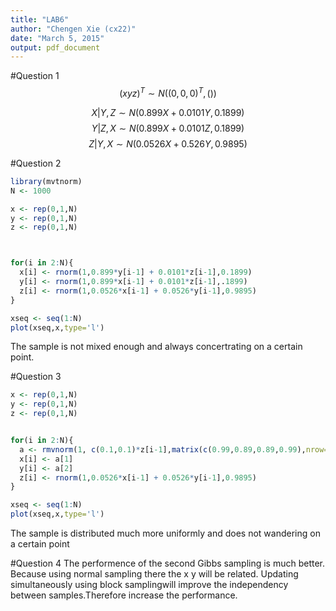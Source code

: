 ```yaml
---
title: "LAB6"
author: "Chengen Xie (cx22)"
date: "March 5, 2015"
output: pdf_document
---
```


#Question 1
$$(x y z)^T \sim N((0,0,0)^T,())$$

$$X|Y,Z \sim N(0.899X+0.0101Y,0.1899)$$
$$Y|Z,X \sim N(0.899X+0.0101Z,0.1899)$$
$$Z|Y,X \sim N(0.0526X+0.526Y,0.9895)$$

#Question 2
```r
library(mvtnorm)
N <- 1000

x <- rep(0,1,N)
y <- rep(0,1,N)
z <- rep(0,1,N)



for(i in 2:N){
  x[i] <- rnorm(1,0.899*y[i-1] + 0.0101*z[i-1],0.1899)
  y[i] <- rnorm(1,0.899*x[i-1] + 0.0101*z[i-1],.1899)
  z[i] <- rnorm(1,0.0526*x[i-1] + 0.0526*y[i-1],0.9895)
}

xseq <- seq(1:N)
plot(xseq,x,type='l')
```

The sample is not mixed enough and always concertrating on a certain point.

#Question 3
```r
x <- rep(0,1,N)
y <- rep(0,1,N)
z <- rep(0,1,N)


for(i in 2:N){
  a <- rmvnorm(1, c(0.1,0.1)*z[i-1],matrix(c(0.99,0.89,0.89,0.99),nrow=2, ncol=2))
  x[i] <- a[1]
  y[i] <- a[2]
  z[i] <- rnorm(1,0.0526*x[i-1] + 0.0526*y[i-1],0.9895)  
}

xseq <- seq(1:N)
plot(xseq,x,type='l')
```


The sample is distributed much more uniformly and does not wandering on a certain point

#Question 4
The performence of the second Gibbs sampling is much better. Because using normal sampling there the x y will be related. Updating simultaneously using block samplingwill improve the independency between samples.Therefore increase the performance.


